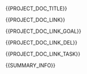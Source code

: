 {{PROJECT_DOC_TITLE}}


{{PROJECT_DOC_LINK}}


{{PROJECT_DOC_LINK_GOAL}}

{{PROJECT_DOC_LINK_DEL}}

{{PROJECT_DOC_LINK_TASK}}


{{SUMMARY_INFO}}


